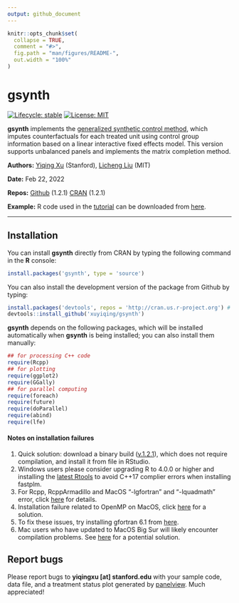 ```yaml
---
output: github_document
---
```


<!-- README.md is generated from README.Rmd. Please edit that file -->

```r
knitr::opts_chunk$set(
  collapse = TRUE,
  comment = "#>",
  fig.path = "man/figures/README-",
  out.width = "100%"
)
```

# gsynth

<!-- badges: start -->
[![Lifecycle: stable](https://img.shields.io/badge/lifecycle-stable-green.svg)](https://www.tidyverse.org/lifecycle/#stablel)
[![License: MIT](https://img.shields.io/badge/License-MIT-yellow.svg)](https://opensource.org/licenses/MIT)
<!-- badges: end -->

**gsynth** implements the [generalized synthetic control method](https://doi-org.stanford.idm.oclc.org/10.1017/pan.2016.2), which imputes counterfactuals for each treated unit using control group information based on a linear interactive fixed effects model. This version supports unbalanced panels and implements the matrix completion method. 

**Authors:** [Yiqing Xu](https://yiqingxu.org/) (Stanford), [Licheng Liu](https://polisci.mit.edu/people/licheng-liu) (MIT)

**Date:** Feb 22, 2022

**Repos:** [Github](https://github.com/xuyiqing/gsynth) (1.2.1)
[CRAN](https://cran.r-project.org/web/packages/gsynth/index.html) (1.2.1)

**Example:** R code used in the [tutorial](https://yiqingxu.org/packages/gsynth/articles/tutorial.html) can be downloaded from [here](https://yiqingxu.org/packages/gsynth/gsynth_examples.R).

---

## Installation

You can install **gsynth** directly from CRAN by typing the following command in the **R** console: 

```r
install.packages('gsynth', type = 'source')
```

You can also install the development version of the package from Github by typing:
```r
install.packages('devtools', repos = 'http://cran.us.r-project.org') # if not already installed
devtools::install_github('xuyiqing/gsynth')
```

**gsynth** depends on the following packages, which will be installed automatically when **gsynth** is being installed; you can also install them manually:  
```r
## for processing C++ code
require(Rcpp) 
## for plotting
require(ggplot2)  
require(GGally) 
## for parallel computing 
require(foreach)  
require(future)
require(doParallel) 
require(abind) 
require(lfe)
```

#### Notes on installation failures

1. Quick solution: download a binary build ([v.1.2.1](https://github.com/xuyiqing/gsynth/releases/download/1.2.1/gsynth_1.2.1.tgz)), which does not require compilation, and install it from file in RStudio. 
2. Windows users please consider upgrading R to 4.0.0 or higher and installing the [latest Rtools](https://cran.r-project.org/bin/windows/Rtools/) to avoid C++17 complier errors when installing fastplm. 
3. For Rcpp, RcppArmadillo and MacOS "-lgfortran" and "-lquadmath" error, click [here]( http://thecoatlessprofessor.com/programming/rcpp-rcpparmadillo-and-os-x-mavericks-lgfortran-and-lquadmath-error/) for details.
4. Installation failure related to OpenMP on MacOS, click [here](http://thecoatlessprofessor.com/programming/openmp-in-r-on-os-x/) for a solution.
5. To fix these issues, try installing gfortran 6.1 from [here]( https://gcc.gnu.org/wiki/GFortranBinaries#MacOS clang4 R Binaries from https://github.com/coatless/r-macos-clang).
6. Mac users who have updated to MacOS Big Sur will likely encounter compilation problems. See [here](http://yiqingxu.org/public/BigSurError.pdf) for a potential solution.


## Report bugs

Please report bugs to **yiqingxu [at] stanford.edu** with your sample code, data file, and a treatment status plot generated by [panelview](https://yiqingxu.org/packages/panelview/). Much appreciated!


